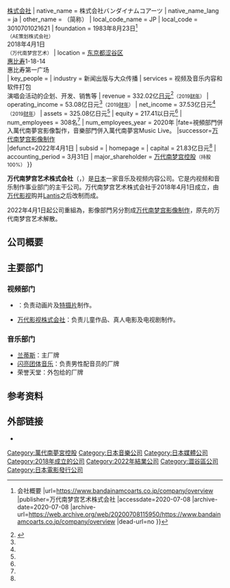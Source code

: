 {{NoteTA
|1 = zh-hans:视频; zh-hant:影像
|G1 = Music
|G2 = JP Show
|G3 = Organization
}}
{{Infobox company
| name               = 万代南梦宫艺术株式会社
| name_en            = BANDAI NAMCO Arts Inc.
| logo               = BANDAI NAMCO Arts logo.svg
| logo_size          = 220px
| type               = [[私人公司|私人公司]]{{\}}[[株式会社|株式会社]]
| native_name        = 株式会社バンダイナムコアーツ
| native_name_lang   = ja
| other_name         = {{lang|en|BNA}}（简称）
| local_code_name    = JP
| local_code         = 3010701021621
| foundation         = 1983年8月23日<ref name="Overview">{{cite web |title=ごあいさつ{{\}}会社概要 |url=https://www.bandainamcoarts.co.jp/company/overview |publisher=万代南梦宫艺术株式会社 |accessdate=2020-07-08 |archive-date=2020-07-08 |archive-url=https://web.archive.org/web/20200708115950/https://www.bandainamcoarts.co.jp/company/overview |dead-url=no }}</ref><br /><small>（AE策划株式会社）</small><br/>2018年4月1日<br /><small>（万代南梦宫艺术）</small>
| location           = {{JPN}}[[东京都|东京都]][[涩谷区|涩谷区]]<br />[[惠比壽_(東京都)|惠比寿]]1-18-14<br />惠比寿第一广场<br />{{coord|35.6475|N|139.714722|E|display=inline,title|region:JP_type:landmark}}
| key_people         = {{Plain list|
* {{Link-ja|川城和实|川城和実}}（[[代表董事|代表董事]]兼[[总裁|总裁]]）<ref name="Overview" />
* {{Link-ja|井上俊次|井上俊次}}（代表董事兼副总裁）<ref name="Overview" />
}}
| industry           = 新闻出版与大众传播
| services           = 视频及音乐内容和软件打包<br />演唱会活动的企划、开发、销售等
| revenue            = 332.02亿[[日元|日元]]<ref name="Annual2019">{{cite web |title=第37期 決算公告 |url=https://www.bandainamcoarts.co.jp/storage/data/pr200605koukoku.pdf |publisher=万代南梦宫艺术株式会社 |accessdate=2020-07-08 |archive-date=2020-07-08 |archive-url=https://web.archive.org/web/20200708180944/https://www.bandainamcoarts.co.jp/storage/data/pr200605koukoku.pdf |dead-url=no }}</ref><small>（2019[[财年|财年]]）</small>
| operating_income   = 53.08亿日元<ref name="Annual2019" /><small>（2019[[财年|财年]]）</small>
| net_income         = 37.53亿日元<ref name="Annual2019" /><small>（2019[[财年|财年]]）</small>
| assets             = 325.08亿日元<ref name="Annual2019" />
| equity             = 217.41以日元<ref name="Annual2019" />
| num_employees      = 308名<ref name="Overview" />
| num_employees_year = 2020年
|fate=視頻部門併入萬代南夢宮影像製作，音樂部門併入萬代南夢宮Music Live。
|successor=[[万代南梦宫影像制作|万代南梦宫影像制作]]<br/>{{lj|萬代南夢宮Music Live|バンダイナムコミュージックライブ}}
|defunct=2022年4月1日
| subsid             = {{Plain list|
* [[Actas|Actas株式会社]]
* {{Link-ja|高速道路之星|ハイウェイスター (企業)|高速道路之星株式会社}}
* 万代南梦宫现场创意株式会社
}}
| homepage           = {{URL|https://www.bandainamcoarts.co.jp/}}
| capital            = 21.83亿日元<ref name="Overview" />
| accounting_period  = 3月31日
| major_shareholder  = [[万代南梦宫控股|万代南梦宫控股]]<small>（持股100%）</small>
}}

'''万代南梦宫艺术株式会社'''（{{Lang-ja|株式会社バンダイナムコアーツ}}，{{Lang-en|BANDAI NAMCO Arts Inc.}}）是[[日本|日本]]一家音乐及视频内容公司。它是{{Link-ja|万代南梦宫集团|バンダイナムコグループ}}内视频和音乐制作事业部门的主干公司。万代南梦宫艺术株式会社于2018年4月1日成立，由[[万代影视|万代影视]]购并[[Lantis|Lantis]]之后改制而成。

2022年4月1日起公司重組為{{lj|萬代南夢宮Music Live|バンダイナムコミュージックライブ}}，影像部門另分割成[[万代南梦宫影像制作|万代南梦宫影像制作]]，原先的万代南梦宫艺术解散。

== 公司概要 ==

== 主要部门 ==
=== 视频部门 ===
{{Main|万代影视}}

* {{Link-ja|情绪 (公司)|エモーション (バンダイナムコグループ)|情绪株式会社}}：负责动画片及[[特摄片|特摄片]]制作。
* [[萬代影視|万代影视株式会社]]：负责儿童作品、真人电影及电视剧制作。

=== 音乐部门 ===
{{Main|Lantis}}

* [[Lantis|兰蒂斯]]：主厂牌
* [[Kiramune|闪亮团体音乐]]：负责男性配音员的厂牌
* 荣誉天堂：外包给{{Link-ja|索尼音乐营销|ソニー・ミュージックマーケティング}}的厂牌

== 参考资料 ==
{{Reflist}}

== 外部链接 ==
* {{Official website}}

{{Lantis}}
{{萬代南夢宮控股}}
{{日本唱片协会}}
{{Portal bar|日本|音乐|电影|动漫}}
{{Authority control}}
{{DEFAULTSORT:Bandai Namco Arts}}

[[Category:萬代南夢宮控股|Category:萬代南夢宮控股]]
[[Category:日本音樂公司|Category:日本音樂公司]]
[[Category:日本媒體公司|Category:日本媒體公司]]
[[Category:2018年成立的公司|Category:2018年成立的公司]]
[[Category:2022年結業公司|Category:2022年結業公司]]
[[Category:澀谷區公司|Category:澀谷區公司]]
[[Category:日本電影發行公司|Category:日本電影發行公司]]